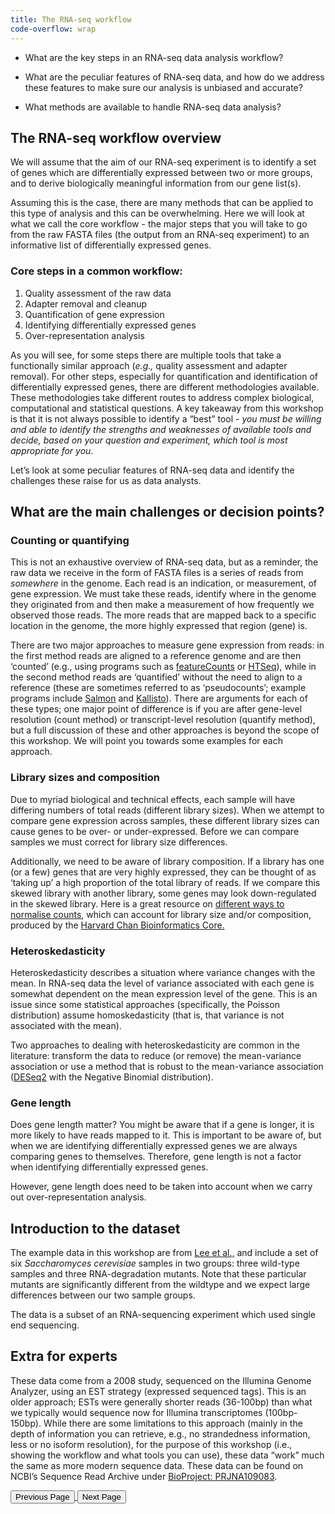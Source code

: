 ```yaml
---
title: The RNA-seq workflow
code-overflow: wrap
---
```


- What are the key steps in an RNA-seq data analysis workflow? 

- What are the peculiar features of RNA-seq data, and how do we address these features to make sure our analysis is unbiased and accurate? 

- What methods are available to handle RNA-seq data analysis?



## The RNA-seq workflow overview

We will assume that the aim of our RNA-seq experiment is to identify a set of genes which are differentially expressed between two or more groups, and to derive biologically meaningful information from our gene list(s). 

Assuming this is the case, there are many methods that can be applied to this type of analysis and this can be overwhelming. Here we will look at what we call the core workflow - the major steps that you will take to go from the raw FASTA files (the output from an RNA-seq experiment) to an informative list of differentially expressed genes. 

### Core steps in a common workflow:
1. Quality assessment of the raw data
2. Adapter removal and cleanup
3. Quantification of gene expression
4. Identifying differentially expressed genes
5. Over-representation analysis


As you will see, for some steps there are multiple tools that take a functionally similar approach (*e.g.,* quality assessment and adapter removal). For other steps, especially for quantification and identification of differentially expressed genes, there are different methodologies available. These methodologies take different routes to address complex biological, computational and statistical questions. A key takeaway from this workshop is that it is not always possible to identify a "best" tool - *you must be willing and able to identify the strengths and weaknesses of available tools and decide, based on your question and experiment, which tool is most appropriate for you*. 

Let's look at some peculiar features of RNA-seq data and identify the challenges these raise for us as data analysts. 

## What are the main challenges or decision points?

### Counting or quantifying

This is not an exhaustive overview of RNA-seq data, but as a reminder, the raw data we receive in the form of FASTA files is a series of reads from *somewhere* in the genome. Each read is an indication, or measurement, of gene expression. We must take these reads, identify where in the genome they originated from and then make a measurement of how frequently we observed those reads. The more reads that are mapped back to a specific location in the genome, the more highly expressed that region (gene) is. 

There are two major approaches to measure gene expression from reads: in the first method reads are aligned to a reference genome and are then 'counted' (e.g., using programs such as [featureCounts](https://subread.sourceforge.net/featureCounts.html) or [HTSeq](https://htseq.readthedocs.io/en/latest/htseqcount.html)), while in the second method reads are 'quantified' without the need to align to a reference (these are sometimes referred to as 'pseudocounts'; example programs include [Salmon](https://combine-lab.github.io/salmon/) and [Kallisto](https://pachterlab.github.io/kallisto/about)). There are arguments for each of these types; one major point of difference is if you are after gene-level resolution (count method) or transcript-level resolution (quantify method), but a full discussion of these and other approaches is beyond the scope of this workshop. We will point you towards some examples for each approach. 

### Library sizes and composition

Due to myriad biological and technical effects, each sample will have differing numbers of total reads (different library sizes). When we attempt to compare gene expression across samples, these different library sizes can cause genes to be over- or under-expressed. Before we can compare samples we must correct for library size differences. 

Additionally, we need to be aware of library composition. If a library has one (or a few) genes that are very highly expressed, they can be thought of as 'taking up' a high proportion of the total library of reads. If we compare this skewed library with another library, some genes may look down-regulated in the skewed library. Here is a great resource on [different ways to normalise counts](https://hbctraining.github.io/Intro-to-DGE/lessons/02_DGE_count_normalization.html), which can account for  library size and/or composition, produced by the [Harvard Chan Bioinformatics Core.](https://github.com/hbctraining/Intro-to-DGE)

### Heteroskedasticity

Heteroskedasticity describes a situation where variance changes with the mean. In RNA-seq data the level of variance associated with each gene is somewhat dependent on the mean expression level of the gene. This is an issue since some statistical approaches (specifically, the Poisson distribution) assume homoskedasticity (that is, that variance is not associated with the mean). 

Two approaches to dealing with heteroskedasticity are common in the literature: transform the data to reduce (or remove) the mean-variance association or use a method that is robust to the mean-variance association ([DESeq2](https://doi.org/10.1186/s13059-014-0550-8) with the Negative Binomial distribution). 


### Gene length

Does gene length matter? You might be aware that if a gene is longer, it is more likely to have reads mapped to it. This is important to be aware of, but when we are identifying differentially expressed genes we are always comparing genes to themselves. Therefore, gene length is not a factor when identifying differentially expressed genes. 

However, gene length does need to be taken into account when we carry out over-representation analysis.


## Introduction to the dataset

The example data in this workshop are from [Lee et al.,](https://journals.plos.org/plosgenetics/article?id=10.1371/journal.pgen.1000299) and include a set of six *Saccharomyces cerevisiae* samples in two groups: three wild-type samples and three RNA-degradation mutants. Note that these particular mutants are significantly different from the wildtype and we expect large differences between our two sample groups. 

The data is a subset of an RNA-sequencing experiment which used single end sequencing. 

::: {.callout-important collapse="true"}
## Extra for experts
These data come from a 2008 study, sequenced on the Illumina Genome Analyzer, using an EST strategy (expressed sequenced tags). This is an older approach; ESTs were generally shorter reads (36-100bp) than what we typically would sequence now for Illumina transcriptomes (100bp-150bp). While there are some limitations to this approach (mainly in the depth of information you can retrieve, e.g., no strandedness information, less or no isoform resolution), for the purpose of this workshop (i.e., showing the workflow and what tools you can use), these data "work" much the same as more modern sequence data. These data can be found on NCBI's Sequence Read Archive under [BioProject: PRJNA109083](https://www.ncbi.nlm.nih.gov/bioproject/PRJNA109083). 
:::

<footer class="navigation-buttons">
  <a href="index.qmd">
    <button class="nav-button prev-button">Previous Page</button>
  </a>
  <a href="episode_1.qmd">
    <button class="nav-button next-button">Next Page</button>
  </a>
</footer>
